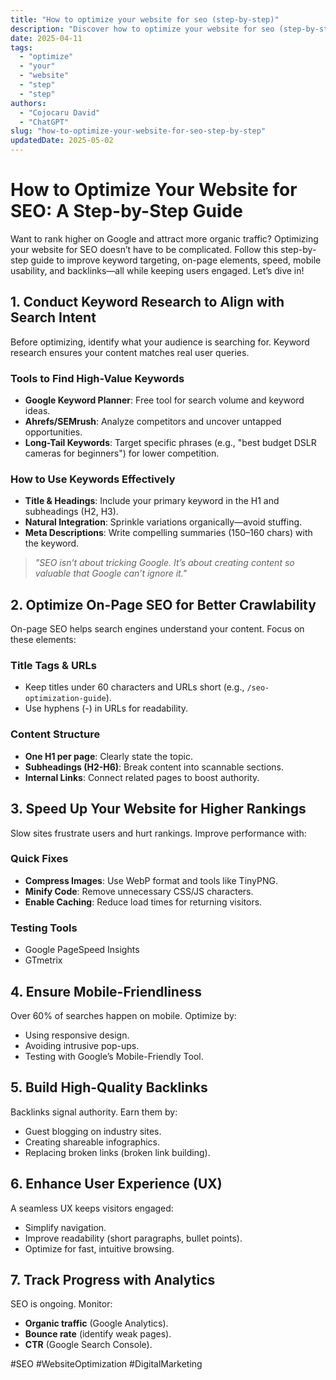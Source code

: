 ```yaml
---
title: "How to optimize your website for seo (step-by-step)"
description: "Discover how to optimize your website for seo (step-by-step) with this in-depth guide, providing actionable insights and practical tips to boost your knowledge and results."
date: 2025-04-11
tags:
  - "optimize"
  - "your"
  - "website"
  - "step"
  - "step"
authors:
  - "Cojocaru David"
  - "ChatGPT"
slug: "how-to-optimize-your-website-for-seo-step-by-step"
updatedDate: 2025-05-02
---
```


# How to Optimize Your Website for SEO: A Step-by-Step Guide  

Want to rank higher on Google and attract more organic traffic? Optimizing your website for SEO doesn’t have to be complicated. Follow this step-by-step guide to improve keyword targeting, on-page elements, speed, mobile usability, and backlinks—all while keeping users engaged. Let’s dive in!  

## 1. Conduct Keyword Research to Align with Search Intent  

Before optimizing, identify what your audience is searching for. Keyword research ensures your content matches real user queries.  

### Tools to Find High-Value Keywords  
- **Google Keyword Planner**: Free tool for search volume and keyword ideas.  
- **Ahrefs/SEMrush**: Analyze competitors and uncover untapped opportunities.  
- **Long-Tail Keywords**: Target specific phrases (e.g., "best budget DSLR cameras for beginners") for lower competition.  

### How to Use Keywords Effectively  
- **Title & Headings**: Include your primary keyword in the H1 and subheadings (H2, H3).  
- **Natural Integration**: Sprinkle variations organically—avoid stuffing.  
- **Meta Descriptions**: Write compelling summaries (150–160 chars) with the keyword.  

> *"SEO isn’t about tricking Google. It’s about creating content so valuable that Google can’t ignore it."*  

## 2. Optimize On-Page SEO for Better Crawlability  

On-page SEO helps search engines understand your content. Focus on these elements:  

### Title Tags & URLs  
- Keep titles under 60 characters and URLs short (e.g., `/seo-optimization-guide`).  
- Use hyphens (-) in URLs for readability.  

### Content Structure  
- **One H1 per page**: Clearly state the topic.  
- **Subheadings (H2-H6)**: Break content into scannable sections.  
- **Internal Links**: Connect related pages to boost authority.  

## 3. Speed Up Your Website for Higher Rankings  

Slow sites frustrate users and hurt rankings. Improve performance with:  

### Quick Fixes  
- **Compress Images**: Use WebP format and tools like TinyPNG.  
- **Minify Code**: Remove unnecessary CSS/JS characters.  
- **Enable Caching**: Reduce load times for returning visitors.  

### Testing Tools  
- Google PageSpeed Insights  
- GTmetrix  

## 4. Ensure Mobile-Friendliness  

Over 60% of searches happen on mobile. Optimize by:  
- Using responsive design.  
- Avoiding intrusive pop-ups.  
- Testing with Google’s Mobile-Friendly Tool.  

## 5. Build High-Quality Backlinks  

Backlinks signal authority. Earn them by:  
- Guest blogging on industry sites.  
- Creating shareable infographics.  
- Replacing broken links (broken link building).  

## 6. Enhance User Experience (UX)  

A seamless UX keeps visitors engaged:  
- Simplify navigation.  
- Improve readability (short paragraphs, bullet points).  
- Optimize for fast, intuitive browsing.  

## 7. Track Progress with Analytics  

SEO is ongoing. Monitor:  
- **Organic traffic** (Google Analytics).  
- **Bounce rate** (identify weak pages).  
- **CTR** (Google Search Console).  

#SEO #WebsiteOptimization #DigitalMarketing